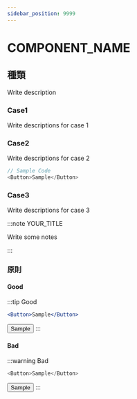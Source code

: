 ```yaml
---
sidebar_position: 9999
---
```



# COMPONENT_NAME

## 種類
Write description

### Case1
Write descriptions for case 1

### Case2
Write descriptions for case 2

```js
// Sample Code
<Button>Sample</Button>
```

### Case3
Write descriptions for case 3

:::note YOUR_TITLE

Write some notes

:::

### 原則
<!-- description -->

#### Good
:::tip Good

<!-- description -->

```jsx
<Button>Sample</Button>
```

<ThemeProvider>
	<Button>Sample</Button>
</ThemeProvider>
:::

#### Bad
:::warning Bad

<!-- description -->

```js
<Button>Sample</Button>
```

<ThemeProvider>
	<Button>Sample</Button>
</ThemeProvider>
:::
